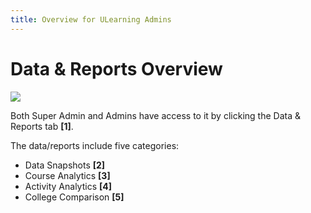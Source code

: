 ```yaml
--- 
title: Overview for ULearning Admins
--- 
```


# Data & Reports Overview

![](/img/ulearning/admin/data01.png)

Both Super Admin and Admins have access to it by clicking the Data & Reports tab **[1]**.

The data/reports include five categories:
- Data Snapshots **[2]**
- Course Analytics **[3]**
- Activity Analytics **[4]**
- College Comparison **[5]**